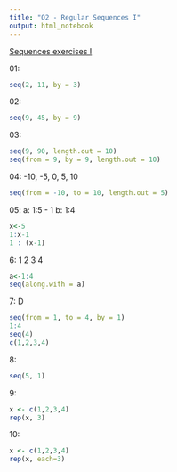```yaml
---
title: "O2 - Regular Sequences I"
output: html_notebook
---
```


[Sequences exercises I](http://www.r-exercises.com/2015/10/23/regular-sequences/)


01: 
```r
seq(2, 11, by = 3)
```


02:
```r
seq(9, 45, by = 9)
```


03:
```r
seq(9, 90, length.out = 10)
seq(from = 9, by = 9, length.out = 10)
```


04: -10, -5, 0, 5, 10
```r
seq(from = -10, to = 10, length.out = 5)
```


05:
a: 1:5 - 1
b: 1:4
```r
x<-5
1:x-1
1 : (x-1)
```


6: 1 2 3 4
```r
a<-1:4
seq(along.with = a)
```


7: D
```r
seq(from = 1, to = 4, by = 1)
1:4
seq(4)
c(1,2,3,4)
```


8:
```r
seq(5, 1)
```


9:
```r
x <- c(1,2,3,4)
rep(x, 3)
```


10:
```r
x <- c(1,2,3,4)
rep(x, each=3)
```
